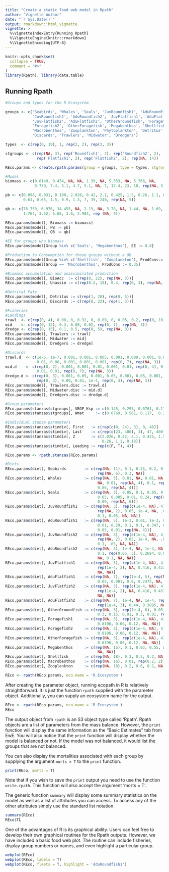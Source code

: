 ```yaml
---
title: "Create a static food web model in Rpath"
author: "Vignette Author"
date: "`r Sys.Date()`"
output: rmarkdown::html_vignette
vignette: >
  %\VignetteIndexEntry{Running Rpath}
  %\VignetteEngine{knitr::rmarkdown}
  %\VignetteEncoding{UTF-8}
---
```


```r
knitr::opts_chunk$set(
  collapse = TRUE,
  comment = "#>"
)
library(Rpath); library(data.table)
```

## Running Rpath

```r
#Groups and types for the R Ecosystem

groups <- c('Seabirds', 'Whales', 'Seals', 'JuvRoundfish1', 'AduRoundfish1', 
            'JuvRoundfish2', 'AduRoundfish2', 'JuvFlatfish1', 'AduFlatfish1',
            'JuvFlatfish2', 'AduFlatfish2', 'OtherGroundfish', 'Foragefish1',
            'Foragefish2', 'OtherForagefish', 'Megabenthos', 'Shellfish',
            'Macrobenthos', 'Zooplankton', 'Phytoplankton', 'Detritus', 
            'Discards', 'Trawlers', 'Midwater', 'Dredgers')

types  <- c(rep(0, 19), 1, rep(2, 2), rep(3, 3))

stgroups <- c(rep(NA, 3), rep('Roundfish1', 2), rep('Roundfish2', 2), 
              rep('Flatfish1', 2), rep('Flatfish2', 2), rep(NA, 14))

REco.params <- create.rpath.params(group = groups, type = types, stgroup = stgroups)

#Model
biomass <- c(0.0149, 0.454, NA, NA, 1.39, NA, 5.553, NA, 5.766, NA,
             0.739, 7.4, 5.1, 4.7, 5.1, NA, 7, 17.4, 23, 10, rep(NA, 5))

pb <- c(0.098, 0.031, 0.100, 2.026, 0.42, 2.1, 0.425, 1.5, 0.26, 1.1, 0.18, 0.6,
        0.61, 0.65, 1.5, 0.9, 1.3, 7, 39, 240, rep(NA, 5))

qb <- c(76.750, 6.976, 34.455, NA, 2.19, NA, 3.78, NA, 1.44, NA, 1.69,
        1.764, 3.52, 5.65, 3.6, 2.984, rep (NA, 9))

REco.params$model[, Biomass := biomass]
REco.params$model[, PB := pb]
REco.params$model[, QB := qb]

#EE for groups w/o biomass
REco.params$model[Group %in% c('Seals', 'Megabenthos'), EE := 0.8]

#Production to Consumption for those groups without a QB
REco.params$model[Group %in% c('Shellfish', 'Zooplankton'), ProdCons:= 0.25]
REco.params$model[Group == 'Macrobenthos', ProdCons := 0.35]

#Biomass accumulation and unassimilated production
REco.params$model[, BioAcc  := c(rep(0, 22), rep(NA, 3))]
REco.params$model[, Unassim := c(rep(0.2, 18), 0.4, rep(0, 3), rep(NA, 3))]

#Detrital Fate
REco.params$model[, Detritus := c(rep(1, 20), rep(0, 5))]
REco.params$model[, Discards := c(rep(0, 22), rep(1, 3))]

#Fisheries
#Landings
trawl  <- c(rep(0, 4), 0.08, 0, 0.32, 0, 0.09, 0, 0.05, 0.2, rep(0, 10), rep(NA, 3))
mid    <- c(rep(0, 12), 0.3, 0.08, 0.02, rep(0, 7), rep(NA, 3))
dredge <- c(rep(0, 15), 0.1, 0.5, rep(0, 5), rep(NA, 3))
REco.params$model[, Trawlers := trawl]
REco.params$model[, Midwater := mid]
REco.params$model[, Dredgers := dredge]

#Discards
trawl.d  <- c(1e-5, 1e-7, 0.001, 0.001, 0.005, 0.001, 0.009, 0.001, 0.04, 0.001,
              0.01, 0.08, 0.001, 0.001, 0.001, rep(0, 7), rep(NA, 3))
mid.d    <- c(rep(0, 2), 0.001, 0.001, 0.01, 0.001, 0.01, rep(0, 4), 0.05, 0.05,
              0.01, 0.01, rep(0, 7), rep(NA, 3))
dredge.d <- c(rep(0, 3), 0.001, 0.05, 0.001, 0.05, 0.001, 0.05, 0.001, 0.01, 0.05,
              rep(0, 3), 0.09, 0.01, 1e-4, rep(0, 4), rep(NA, 3))
REco.params$model[, Trawlers.disc := trawl.d]
REco.params$model[, Midwater.disc := mid.d]
REco.params$model[, Dredgers.disc := dredge.d]

#Group parameters
REco.params$stanzas$stgroups[, VBGF_Ksp := c(0.145, 0.295, 0.0761, 0.112)]
REco.params$stanzas$stgroups[, Wmat     := c(0.0769, 0.561, 0.117,  0.321)]

#Individual stanza parameters
REco.params$stanzas$stindiv[, First   := c(rep(c(0, 24), 3), 0, 48)]
REco.params$stanzas$stindiv[, Last    := c(rep(c(23, 400), 3), 47, 400)]
REco.params$stanzas$stindiv[, Z       := c(2.026, 0.42, 2.1, 0.425, 1.5, 
                                           0.26, 1.1, 0.18)]
REco.params$stanzas$stindiv[, Leading := rep(c(F, T), 4)]

REco.params <- rpath.stanzas(REco.params)

#Diets
REco.params$diet[, Seabirds        := c(rep(NA, 11), 0.1, 0.25, 0.2, 0.15, 
                                         rep(NA, 6), 0.3, NA)]
REco.params$diet[, Whales          := c(rep(NA, 3), 0.01, NA, 0.01, NA, 0.01, 
                                         NA, 0.01, rep(NA, 4), 0.1, rep(NA, 3), 
                                         0.86, rep(NA, 4))]
REco.params$diet[, Seals           := c(rep(NA, 3), 0.05, 0.1, 0.05, 0.2, 0.005, 
                                         0.05, 0.005, 0.01, 0.24, rep(0.05, 4), 
                                         0.09, rep(NA, 6))]
REco.params$diet[, JuvRoundfish1   := c(rep(NA, 3), rep(c(1e-4, NA), 4), 1e-3, 
                                         rep(NA, 2), 0.05, 1e-4, NA, .02, 0.7785, 
                                         0.1, 0.05, NA, NA)]
REco.params$diet[, AduRoundfish1   := c(rep(NA, 5), 1e-3, 0.01, 1e-3, 0.05, 1e-3, 
                                         0.01, 0.29, 0.1, 0.1, 0.347, 0.03, NA, 
                                         0.05, 0.01, rep(NA, 4))]
REco.params$diet[, JuvRoundfish2   := c(rep(NA, 3), rep(c(1e-4, NA), 4), 1e-3, 
                                         rep(NA, 2), 0.05, 1e-4, NA, .02, 0.7785, 
                                         0.1, .05, NA, NA)]
REco.params$diet[, AduRoundfish2   := c(rep(NA, 3), 1e-4, NA, 1e-4, NA, rep(1e-4, 4), 
                                         0.1, rep(0.05, 3), 0.2684, 0.01, 0.37, 0.001, 
                                         NA, 0.1, NA, NA)]
REco.params$diet[, JuvFlatfish1    := c(rep(NA, 3), rep(c(1e-4, NA), 4), rep(NA, 3), 
                                         rep(1e-4, 2), NA, 0.416, 0.4334, 0.1, 0.05, 
                                         NA, NA)]
REco.params$diet[, AduFlatfish1    := c(rep(NA, 7), rep(1e-4, 5), rep(NA, 2), 0.001, 
                                         0.05, 0.001, 0.6, 0.2475, NA, 0.1, NA, NA)]
REco.params$diet[, JuvFlatfish2    := c(rep(NA, 3), rep(c(1e-4, NA), 4), rep(NA, 3),
                                         rep(1e-4, 2), NA, 0.416, 0.4334, 0.1, 0.05, 
                                         NA, NA)]
REco.params$diet[, AduFlatfish2    := c(rep(NA, 7), 1e-4, NA, 1e-4, rep(NA, 4), 
                                         rep(1e-4, 3), 0.44, 0.3895, NA, 0.17, NA, NA)]
REco.params$diet[, OtherGroundfish := c(rep(NA, 3), rep(1e-4, 8), 0.05, 0.08, 0.0992, 
                                         0.3, 0.15, 0.01, 0.3, 0.01, rep(NA, 4))]
REco.params$diet[, Foragefish1     := c(rep(NA, 3), rep(c(1e-4, NA), 4), rep(NA, 7), 
                                         0.8196, 0.06, 0.12, NA, NA)]
REco.params$diet[, Foragefish2     := c(rep(NA, 3), rep(c(1e-4, NA), 4), rep(NA, 7), 
                                         0.8196, 0.06, 0.12, NA, NA)]
REco.params$diet[, OtherForagefish := c(rep(NA, 3), rep(c(1e-4, NA), 4), rep(NA, 7), 
                                         0.8196, 0.06, 0.12, NA, NA)]
REco.params$diet[, Megabenthos     := c(rep(NA, 15), 0.1, 0.03, 0.55, rep(NA, 2), 0.32,
                                         NA, NA)]
REco.params$diet[, Shellfish       := c(rep(NA, 18), 0.3, 0.5, 0.2, NA, NA)]
REco.params$diet[, Macrobenthos    := c(rep(NA, 16), 0.01, rep(0.2, 2), NA, 0.59, NA, NA)]
REco.params$diet[, Zooplankton     := c(rep(NA, 18), 0.2, 0.6, 0.2, NA, NA)]

REco <- rpath(REco.params, eco.name = 'R Ecosystem')
```

After creating the parameter object, running ecopath in R is relatively 
straightforward.  It is just the function `rpath` supplied with the parameter object.
Additionally, you can supply an ecosystem name for the output.

```r
REco <- rpath(REco.params, eco.name = 'R Ecosystem')
REco
```

The output object from `rpath` is an S3 object type called 'Rpath'.  Rpath objects
are a list of parameters from the mass balance.  However, the `print` function will
display the same information as the "Basic Estimates" tab from EwE. You will also 
notice that the `print` function will display whether the model is balanced or not.
If the model was not balanced, it would list the groups that are not balanced.

You can also display the mortalities associated with each group by supplying the
argument `morts = T` to the `print` function.

```r
print(REco, morts = T)
```

Note that if you wish to save the `print` output you need to use the function
`write.rpath`.  This function will also accept the argument 'morts = T'.

The generic function `summary` will display some summary statistics on the model
as well as a list of attributes you can access.  To access any of the other 
attributes simply use the standard list notation.

```r
summary(REco)
REco$TL
```

One of the advantages of R is its graphical ability.  Users can feel free to develop
their own graphical routines for the Rpath outputs.  However, we have included
a basic food web plot.  The routine can include fisheries, display group numbers or 
names, and even highlight a particular group.

```r
webplot(REco)
webplot(REco, labels = T)
webplot(REco, fleets = T, highlight = 'AduRoundfish1')
```


